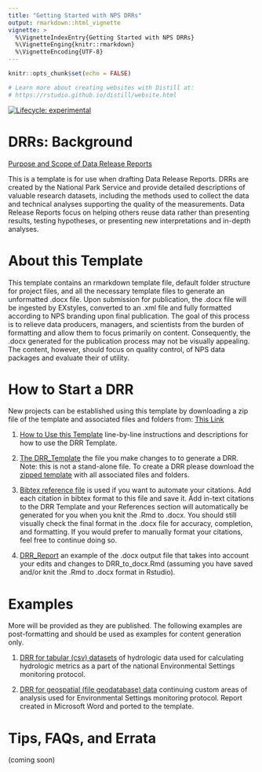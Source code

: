 ```yaml
---
title: "Getting Started with NPS DRRs"
output: rmarkdown::html_vignette
vignette: >
  %\VignetteIndexEntry{Getting Started with NPS DRRs}
  %\VignetteEnging{knitr::rmarkdown}
  %\VignetteEncoding{UTF-8}
---
```


```r
knitr::opts_chunk$set(echo = FALSE)

# Learn more about creating websites with Distill at:
# https://rstudio.github.io/distill/website.html

```
<!-- badges: start -->
[![Lifecycle: experimental](https://img.shields.io/badge/lifecycle-experimental-orange.svg)](https://www.tidyverse.org/lifecycle/#experimental)
<!-- badges: end -->


# DRRs: Background

[Purpose and Scope of Data Release Reports](PurposeAndScope.html)

This is a template is for use when drafting Data Release Reports. DRRs are created by the National Park Service and provide detailed descriptions of valuable research datasets, including the methods used to collect the data and technical analyses supporting the quality of the measurements. Data Release Reports focus on helping others reuse data rather than presenting results, testing hypotheses, or presenting new interpretations and in-depth analyses. 

# About this Template
This template contains an rmarkdown template file, default folder structure for project files, and all the necessary template files to generate an unformatted .docx file. Upon submission for publication, the .docx file will be ingested by EXstyles, converted to an .xml file and fully formatted according to NPS branding upon final publication. The goal of this process is to relieve data producers, managers, and scientists from the burden of formatting and allow them to focus primarily on content. Consequently, the .docx generated for the publication process may not be visually appealing. The content, however, should focus on quality control, of NPS data packages and evaluate their of utility. 

# How to Start a DRR

New projects can be established using this template by downloading a zip file of the template and associated files and folders from: [This Link](https://github.com/nationalparkservice/DRR_Template/zipball/master)

1. [How to Use this Template](HowToUseThisTemplate.html) line-by-line instructions and descriptions for how to use the DRR Template.

2. [The DRR_Template](https://github.com/nationalparkservice/DRR_Template/blob/master/DRR_to_docx.Rmd) the file you make changes to to generate a DRR. Note: this is not a stand-alone file. To create a DRR please download the [zipped template](https://github.com/nationalparkservice/DRR_Template/zipball/master) with all associated files and folders.

3. [Bibtex reference file](https://github.com/nationalparkservice/DRR_Template/raw/master/reference.bib) is used if you want to automate your citations. Add each citation in bibtex format to this file and save it. Add in-text citations to the DRR Template and your References section will automatically be generated for you when you knit the .Rmd to .docx. You should still visually check the final format in the .docx file for accuracy, completion, and formatting. If you would prefer to manually format your citations, feel free to continue doing so.

4. [DRR_Report](https://github.com/nationalparkservice/DRR_Template/raw/master/DRR_to_docx.docx) an example of the .docx output file that takes into account your edits and changes to DRR_to_docx.Rmd (assuming you have saved and/or knit the .Rmd to .docx format in Rstudio). 

# Examples
More will be provided as they are published. The following examples are post-formatting and should be used as examples for content generation only.

1. [DRR for tabular (csv) datasets](DRAFT_2019_Report_NationalMeanDailyFlowsDataSummary.html) of hydrologic data used for calculating hydrologic metrics as a part of the national Environmental Settings monitoring protocol. 
    
2. [DRR for geospatial (file geodatabase) data](NPS-NRSS-DRR-2020-1.html) continuing custom areas of analysis used for Environmental Settings monitoring protocol. Report created in Microsoft Word and ported to the template.

# Tips, FAQs, and Errata 
(coming soon)


